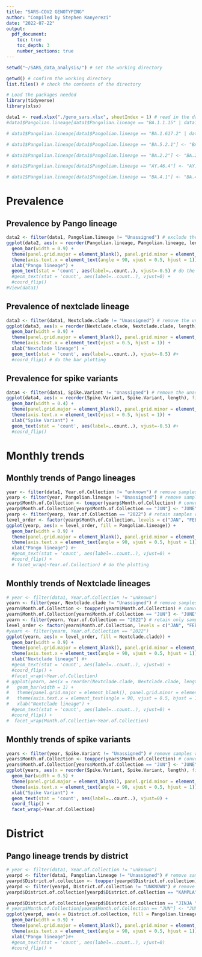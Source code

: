 ```yaml
---
title: "SARS-COV2 GENOTYPING"
author: "Compiled by Stephen Kanyerezi"
date: "2022-07-22"
output:
  pdf_document:
    toc: true
    toc_depth: 3
    number_sections: true
---
```


\newpage

```r
setwd("~/SARS_data_analysis/") # set the working directory

getwd() # confirm the working directory
list.files() # check the contents of the directory

# Load the packages needed
library(tidyverse)
library(xlsx)

data1 <- read.xlsx("./geno_sars.xlsx", sheetIndex = 1) # read in the data
#data1$Pangolian.lineage[data1$Pangolian.lineage == "BA.1.1.15" | data1$Pangolian.lineage == "BA.1.1.4" | data1$Pangolian.lineage == "BA.1.15" | data1$Pangolian.lineage == "BA.1.1.1" | data1$Pangolian.lineage == "BA.1.1.18" | data1$Pangolian.lineage == "BA.1.1.2" | data1$Pangolian.lineage == "BA.1.113"] <- "BA.1.1"

# data1$Pangolian.lineage[data1$Pangolian.lineage == "BA.1.617.2" | data1$Pangolian.lineage == "BA.1.2" | data1$Pangolian.lineage == "BA.1.9" | data1$Pangolian.lineage == "B.1.617.2" | data1$Pangolian.lineage == "BA.1.14.1" | data1$Pangolian.lineage == "BA.1.13"] <- "BA.1"

# data1$Pangolian.lineage[data1$Pangolian.lineage == "BA.5.2.1"] <- "BA.5"

# data1$Pangolian.lineage[data1$Pangolian.lineage == "BA.2.2"] <- "BA.2"

# data1$Pangolian.lineage[data1$Pangolian.lineage == "AY.46.4"] <- "AY.46"

# data1$Pangolian.lineage[data1$Pangolian.lineage == "BA.4.1"] <- "BA.4"
```

# Prevalence

## Prevalence by Pango lineage

```r
data2 <- filter(data1, Pangolian.lineage != "Unassigned") # exclude the unassigned samples
ggplot(data2, aes(x = reorder(Pangolian.lineage, Pangolian.lineage, length), fill = Pangolian.lineage)) +
  geom_bar(width = 0.9) +
  theme(panel.grid.major = element_blank(), panel.grid.minor = element_blank(), panel.background = element_blank(), axis.line = element_line(colour = "black")) +
  theme(axis.text.x = element_text(angle = 90, vjust = 0.5, hjust = 1)) +
  xlab("Pango lineage") +
  geom_text(stat = 'count', aes(label=..count..), vjust=-0.5) # do the bar plot
  #geom_text(stat = 'count', aes(label=..count..), vjust=0) +
  #coord_flip()
#View(data1)

```

## Prevalence of nextclade lineage

```r
data3 <- filter(data1, Nextclade.clade != "Unassigned") # remove the unassigned samples for nextclade
ggplot(data3, aes(x = reorder(Nextclade.clade, Nextclade.clade, length), fill = Nextclade.clade)) +
  geom_bar(width = 0.9) +
  theme(panel.grid.major = element_blank(), panel.grid.minor = element_blank(), panel.background = element_blank(), axis.line = element_line(colour = "black")) +
  theme(axis.text.x = element_text(vjust = 0.5, hjust = 1)) +
  xlab("Nextclade lineage") +
  geom_text(stat = 'count', aes(label=..count..), vjust=-0.5) #+
  #coord_flip() # do the bar plotting
```

## Prevalence for spike variants

```r
data4 <- filter(data1, Spike.Variant != "Unassigned") # remove the unassigned samples for the spike variants
ggplot(data4, aes(x = reorder(Spike.Variant, Spike.Variant, length), fill = Spike.Variant)) +
  geom_bar(width = 0.4) +
  theme(panel.grid.major = element_blank(), panel.grid.minor = element_blank(), panel.background = element_blank(), axis.line = element_line(colour = "black")) +
  theme(axis.text.x = element_text(vjust = 0.5, hjust = 1)) +
  xlab("Spike Variant") +
  geom_text(stat = 'count', aes(label=..count..), vjust=-0.5) #+
  #coord_flip()

```

# Monthly trends

## Monthly trends of Pango lineages

```r
year <- filter(data1, Year.of.Collection != "unknown") # remove samples with unknown year of collection
yearp <- filter(year, Pangolian.lineage != "Unassigned") # remove samples whose pangolin lineage is unassigned
yearp$Month.of.Collection <- toupper(yearp$Month.of.Collection) # convert the month of collection to upper case
yearp$Month.of.Collection[yearp$Month.of.Collection == "JUN"] <- "JUNE" # convert "JUN " values to "JUNE"
yearp <- filter(yearp, Year.of.Collection == "2022") # retain samples collected in 2022 only
level_order <- factor(yearp$Month.of.Collection, levels = c("JAN", "FEB", "MAY", "JUNE", "JULY", "DEC")) # create levels for months so that the plot shows the exact sequence and not follow alphabetical order
ggplot(yearp, aes(x = level_order, fill = Pangolian.lineage)) +
  geom_bar(width = 0.9) +
  theme(panel.grid.major = element_blank(), panel.grid.minor = element_blank(), panel.background = element_blank(), axis.line = element_line(colour = "black")) +
  theme(axis.text.x = element_text(angle = 90, vjust = 0.5, hjust = 1)) +
  xlab("Pango lineage") #+
  #geom_text(stat = 'count', aes(label=..count..), vjust=0) +
  #coord_flip() +
  # facet_wrap(~Year.of.Collection) # do the plotting

```

## Monthly trends of Nextclade lineages

```r
# year <- filter(data1, Year.of.Collection != "unknown")
yearn <- filter(year, Nextclade.clade != "Unassigned") # remove samples whose nextclade lineage is unassigned
yearn$Month.of.Collection <- toupper(yearn$Month.of.Collection) # convert the months to upper case
yearn$Month.of.Collection[yearn$Month.of.Collection == "JUN"] <- "JUNE" # convert "JUN " to "JUNE" values
yearn <- filter(yearn, Year.of.Collection == "2022") # retain only samples collected in 2022
level_order <- factor(yearn$Month.of.Collection, levels = c("JAN", "FEB", "MAY", "JUNE", "JULY", "DEC")) # convert the month of collection to factors and create levels for a sensible display
#yearn <- filter(yearn, Year.of.Collection == "2022")
ggplot(yearn, aes(x = level_order, fill = Nextclade.clade)) +
  geom_bar(width = 0.9) +
  theme(panel.grid.major = element_blank(), panel.grid.minor = element_blank(), panel.background = element_blank(), axis.line = element_line(colour = "black")) +
  theme(axis.text.x = element_text(angle = 90, vjust = 0.5, hjust = 1)) +
  xlab("Nextclade lineage") #+
  #geom_text(stat = 'count', aes(label=..count..), vjust=0) +
  #coord_flip() +
  #facet_wrap(~Year.of.Collection)
# ggplot(yearn, aes(x = reorder(Nextclade.clade, Nextclade.clade, length), fill = Nextclade.clade)) +
#   geom_bar(width = 1) +
#   theme(panel.grid.major = element_blank(), panel.grid.minor = element_blank(), panel.background = element_blank(), axis.line = element_line(colour = "black")) +
#   theme(axis.text.x = element_text(angle = 90, vjust = 0.5, hjust = 1)) +
#   xlab("Nextclade lineage") +
  #geom_text(stat = 'count', aes(label=..count..), vjust=0) +
  #coord_flip() +
#  facet_wrap(Month.of.Collection~Year.of.Collection)
```

## Monthly trends of spike variants

```r
years <- filter(year, Spike.Variant != "Unassigned") # remove samples whose spike variant is unassigned
years$Month.of.Collection <- toupper(years$Month.of.Collection) # convert the month of collection to upper case
years$Month.of.Collection[years$Month.of.Collection == "JUN"] <- "JUNE" # replace "JUN" values with "JUNE"
ggplot(years, aes(x = reorder(Spike.Variant, Spike.Variant, length), fill = Month.of.Collection)) +
  geom_bar(width = 0.5) +
  theme(panel.grid.major = element_blank(), panel.grid.minor = element_blank(), panel.background = element_blank(), axis.line = element_line(colour = "black")) +
  theme(axis.text.x = element_text(angle = 90, vjust = 0.5, hjust = 1)) +
  xlab("Spike Variant") +
  geom_text(stat = 'count', aes(label=..count..), vjust=0) +
  coord_flip() +
  facet_wrap(~Year.of.Collection)

```

# District

## Pango lineage trends by district

```r
# year <- filter(data1, Year.of.Collection != "unknown")
yearpd <- filter(data1, Pangolian.lineage != "Unassigned") # remove samples whose pangolin lineage is unassigned
yearpd$District.of.collection <- toupper(yearpd$District.of.collection) # convert the month of collection to upper case
yearpd <- filter(yearpd, District.of.collection != "UNKNOWN") # remove samples whose district of collection is unknown
yearpd$District.of.collection[yearpd$District.of.collection == "KAMPLA"] <- "KAMPALA" # replace "KAMPLA" values with "KAMPALA"

yearpd$District.of.collection[yearpd$District.of.collection == "JINJA "] <- "JINJA" # replace "JINJA " values with "JINJA"
# yearp$Month.of.Collection[yearp$Month.of.Collection == "JUN"] <- "JUNE"
ggplot(yearpd, aes(x = District.of.collection, fill = Pangolian.lineage)) +
  geom_bar(width = 0.9) +
  theme(panel.grid.major = element_blank(), panel.grid.minor = element_blank(), panel.background = element_blank(), axis.line = element_line(colour = "black")) +
  theme(axis.text.x = element_text(angle = 90, vjust = 0.5, hjust = 1)) +
  xlab("Pango lineage")#+
  #geom_text(stat = 'count', aes(label=..count..), vjust=0)
  #coord_flip() +

```